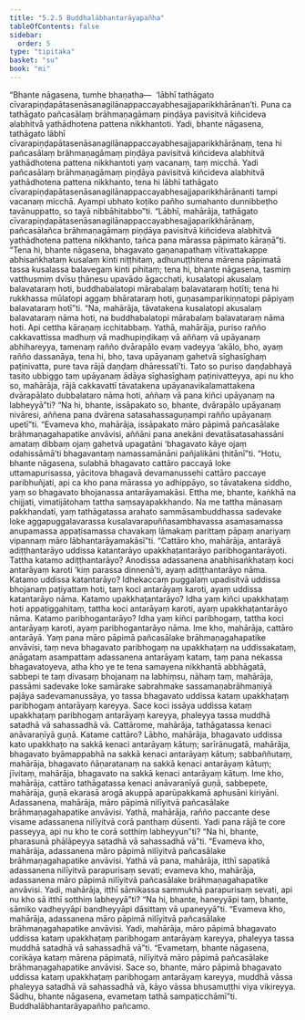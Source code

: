 ```yaml
---
title: "5.2.5 Buddhalābhantarāyapañha"
tableOfContents: false
sidebar:
  order: 5
type: "tipitaka"
basket: "su"
book: "mi"
---
```



<DynamicBreadcrumb />

<Division number="134" book="mi" bookNo="28">

<Paragraph number="719" book="mi">
“Bhante nāgasena, tumhe bhaṇatha—  ‘lābhī tathāgato cīvarapiṇḍapātasenāsanagilānappaccayabhesajjaparikkhārānan’ti. Puna ca tathāgato pañcasālaṃ brāhmaṇagāmaṃ piṇḍāya pavisitvā kiñcideva alabhitvā yathādhotena pattena nikkhantoti. Yadi, bhante nāgasena, tathāgato lābhī cīvarapiṇḍapātasenāsanagilānappaccayabhesajjaparikkhārānaṃ, tena hi pañcasālaṃ brāhmaṇagāmaṃ piṇḍāya pavisitvā kiñcideva alabhitvā yathādhotena pattena nikkhantoti yaṃ vacanaṃ, taṃ micchā. Yadi pañcasālaṃ brāhmaṇagāmaṃ piṇḍāya pavisitvā kiñcideva alabhitvā yathādhotena pattena nikkhanto, tena hi lābhī tathāgato cīvarapiṇḍapātasenāsanagilānappaccayabhesajjaparikkhārānanti tampi vacanaṃ micchā. Ayampi ubhato koṭiko pañho sumahanto dunnibbeṭho tavānuppatto, so tayā nibbāhitabbo”ti.
</Paragraph>

<Paragraph number="720" book="mi">
“Lābhī, mahārāja, tathāgato cīvarapiṇḍapātasenāsanagilānappaccayabhesajjaparikkhārānaṃ, pañcasālañca brāhmaṇagāmaṃ piṇḍāya pavisitvā kiñcideva alabhitvā yathādhotena pattena nikkhanto, tañca pana mārassa pāpimato kāraṇā”ti. “Tena hi, bhante nāgasena, bhagavato gaṇanapathaṃ vītivattakappe abhisaṅkhataṃ kusalaṃ kinti niṭṭhitaṃ, adhunuṭṭhitena mārena pāpimatā tassa kusalassa balavegaṃ kinti pihitaṃ; tena hi, bhante nāgasena, tasmiṃ vatthusmiṃ dvīsu ṭhānesu upavādo āgacchati, kusalatopi akusalaṃ balavataraṃ hoti, buddhabalatopi mārabalaṃ balavataraṃ hotīti; tena hi rukkhassa mūlatopi aggaṃ bhārataraṃ hoti, guṇasamparikiṇṇatopi pāpiyaṃ balavataraṃ hotī”ti. “Na, mahārāja, tāvatakena kusalatopi akusalaṃ balavataraṃ nāma hoti, na buddhabalatopi mārabalaṃ balavataraṃ nāma hoti. Api cettha kāraṇaṃ icchitabbaṃ.
</Paragraph>

<Paragraph number="721" book="mi">
Yathā, mahārāja, puriso rañño cakkavattissa madhuṃ vā madhupiṇḍikaṃ vā aññaṃ vā upāyanaṃ abhihareyya, tamenaṃ rañño dvārapālo evaṃ vadeyya ‘akālo, bho, ayaṃ rañño dassanāya, tena hi, bho, tava upāyanaṃ gahetvā sīghasīghaṃ paṭinivatta, pure tava rājā daṇḍaṃ dhāressatī’ti. Tato so puriso daṇḍabhayā tasito ubbiggo taṃ upāyanaṃ ādāya sīghasīghaṃ paṭinivatteyya, api nu kho so, mahārāja, rājā cakkavattī tāvatakena upāyanavikalamattakena dvārapālato dubbalataro nāma hoti, aññaṃ vā pana kiñci upāyanaṃ na labheyyā”ti? “Na hi, bhante, issāpakato so, bhante, dvārapālo upāyanaṃ nivāresi, aññena pana dvārena satasahassaguṇampi rañño upāyanaṃ upetī”ti. “Evameva kho, mahārāja, issāpakato māro pāpimā pañcasālake brāhmaṇagahapatike anvāvisi, aññāni pana anekāni devatāsatasahassāni amataṃ dibbaṃ ojaṃ gahetvā upagatāni ‘bhagavato kāye ojaṃ odahissāmā’ti bhagavantaṃ namassamānāni pañjalikāni ṭhitānī”ti.
</Paragraph>

<Paragraph number="722" book="mi">
“Hotu, bhante nāgasena, sulabhā bhagavato cattāro paccayā loke uttamapurisassa, yācitova bhagavā devamanussehi cattāro paccaye paribhuñjati, api ca kho pana mārassa yo adhippāyo, so tāvatakena siddho, yaṃ so bhagavato bhojanassa antarāyamakāsi. Ettha me, bhante, kaṅkhā na chijjati, vimatijātohaṃ tattha saṃsayapakkhando. Na me tattha mānasaṃ pakkhandati, yaṃ tathāgatassa arahato sammāsambuddhassa sadevake loke aggapuggalavarassa kusalavarapuññasambhavassa asamasamassa anupamassa appaṭisamassa chavakaṃ lāmakaṃ parittaṃ pāpaṃ anariyaṃ vipannaṃ māro lābhantarāyamakāsī”ti.
</Paragraph>

<Paragraph number="723" book="mi">
“Cattāro kho, mahārāja, antarāyā adiṭṭhantarāyo uddissa katantarāyo upakkhaṭantarāyo paribhogantarāyoti. Tattha katamo adiṭṭhantarāyo? Anodissa adassanena anabhisaṅkhataṃ koci antarāyaṃ karoti ‘kiṃ parassa dinnenā’ti, ayaṃ adiṭṭhantarāyo nāma.
</Paragraph>

<Paragraph number="724" book="mi">
Katamo uddissa katantarāyo? Idhekaccaṃ puggalaṃ upadisitvā uddissa bhojanaṃ paṭiyattaṃ hoti, taṃ koci antarāyaṃ karoti, ayaṃ uddissa katantarāyo nāma.
</Paragraph>

<Paragraph number="725" book="mi">
Katamo upakkhaṭantarāyo? Idha yaṃ kiñci upakkhaṭaṃ hoti appaṭiggahitaṃ, tattha koci antarāyaṃ karoti, ayaṃ upakkhaṭantarāyo nāma.
</Paragraph>

<Paragraph number="726" book="mi">
Katamo paribhogantarāyo? Idha yaṃ kiñci paribhogaṃ, tattha koci antarāyaṃ karoti, ayaṃ paribhogantarāyo nāma. Ime kho, mahārāja, cattāro antarāyā.
</Paragraph>

<Paragraph number="727" book="mi">
Yaṃ pana māro pāpimā pañcasālake brāhmaṇagahapatike anvāvisi, taṃ neva bhagavato paribhogaṃ na upakkhaṭaṃ na uddissakataṃ, anāgataṃ asampattaṃ adassanena antarāyaṃ kataṃ, taṃ pana nekassa bhagavatoyeva, atha kho ye te tena samayena nikkhantā abbhāgatā, sabbepi te taṃ divasaṃ bhojanaṃ na labhiṃsu, nāhaṃ taṃ, mahārāja, passāmi sadevake loke samārake sabrahmake sassamaṇabrāhmaṇiyā pajāya sadevamanussāya, yo tassa bhagavato uddissa kataṃ upakkhaṭaṃ paribhogaṃ antarāyaṃ kareyya. Sace koci issāya uddissa kataṃ upakkhaṭaṃ paribhogaṃ antarāyaṃ kareyya, phaleyya tassa muddhā satadhā vā sahassadhā vā.
</Paragraph>

<Paragraph number="728" book="mi">
Cattārome, mahārāja, tathāgatassa kenaci anāvaraṇīyā guṇā. Katame cattāro? Lābho, mahārāja, bhagavato uddissa kato upakkhaṭo na sakkā kenaci antarāyaṃ kātuṃ; sarīrānugatā, mahārāja, bhagavato byāmappabhā na sakkā kenaci antarāyaṃ kātuṃ; sabbaññutaṃ, mahārāja, bhagavato ñāṇaratanaṃ na sakkā kenaci antarāyaṃ kātuṃ; jīvitaṃ, mahārāja, bhagavato na sakkā kenaci antarāyaṃ kātuṃ. Ime kho, mahārāja, cattāro tathāgatassa kenaci anāvaraṇīyā guṇā, sabbepete, mahārāja, guṇā ekarasā arogā akuppā aparūpakkamā aphusāni kiriyāni. Adassanena, mahārāja, māro pāpimā nilīyitvā pañcasālake brāhmaṇagahapatike anvāvisi.
</Paragraph>

<Paragraph number="729" book="mi">
Yathā, mahārāja, rañño paccante dese visame adassanena nilīyitvā corā panthaṃ dūsenti. Yadi pana rājā te core passeyya, api nu kho te corā sotthiṃ labheyyun”ti? “Na hi, bhante, pharasunā phālāpeyya satadhā vā sahassadhā vā”ti. “Evameva kho, mahārāja, adassanena māro pāpimā nilīyitvā pañcasālake brāhmaṇagahapatike anvāvisi.
</Paragraph>

<Paragraph number="730" book="mi">
Yathā vā pana, mahārāja, itthī sapatikā adassanena nilīyitvā parapurisaṃ sevati; evameva kho, mahārāja, adassanena māro pāpimā nilīyitvā pañcasālake brāhmaṇagahapatike anvāvisi. Yadi, mahārāja, itthī sāmikassa sammukhā parapurisaṃ sevati, api nu kho sā itthī sotthiṃ labheyyā”ti? “Na hi, bhante, haneyyāpi taṃ, bhante, sāmiko vadheyyāpi bandheyyāpi dāsittaṃ vā upaneyyā”ti. “Evameva kho, mahārāja, adassanena māro pāpimā nilīyitvā pañcasālake brāhmaṇagahapatike anvāvisi. Yadi, mahārāja, māro pāpimā bhagavato uddissa kataṃ upakkhaṭaṃ paribhogaṃ antarāyaṃ kareyya, phaleyya tassa muddhā satadhā vā sahassadhā vā”ti. “Evametaṃ, bhante nāgasena, corikāya kataṃ mārena pāpimatā, nilīyitvā māro pāpimā pañcasālake brāhmaṇagahapatike anvāvisi. Sace so, bhante, māro pāpimā bhagavato uddissa kataṃ upakkhaṭaṃ paribhogaṃ antarāyaṃ kareyya, muddhā vāssa phaleyya satadhā vā sahassadhā vā, kāyo vāssa bhusamuṭṭhi viya vikireyya. Sādhu, bhante nāgasena, evametaṃ tathā sampaṭicchāmī”ti.

</Paragraph>
</Division>

<Paragraph number="731" type="center" book="mi">
Buddhalābhantarāyapañho pañcamo.
</Paragraph>